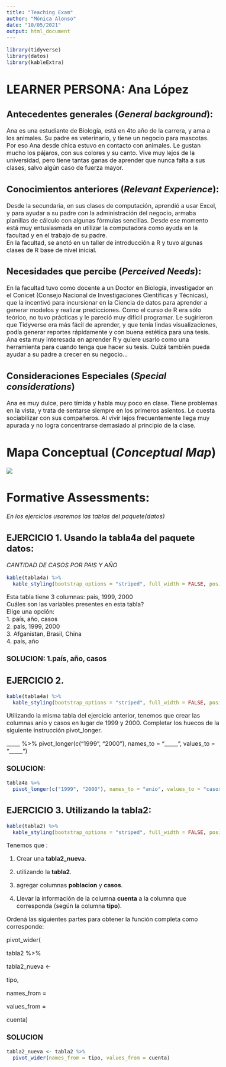 ```yaml
---
title: "Teaching Exam"
author: "Mónica Alonso"
date: "10/05/2021"
output: html_document
---
```

<style type="text/css">
  body{
  font-size: 12pt;
}
</style>

```r
library(tidyverse)
library(datos)
library(kableExtra)
```

# LEARNER PERSONA:  Ana López



## Antecedentes generales (_General background_):

Ana es una estudiante de Biología, está en 4to año de la carrera, y ama a los animales. 
Su padre es veterinario, y tiene un negocio para mascotas. Por eso Ana desde chica estuvo en contacto con animales. Le gustan mucho los pájaros, con sus colores y su canto. Vive muy lejos de la universidad, pero tiene tantas ganas de aprender que nunca falta a sus clases, salvo algún caso de fuerza mayor. 


## Conocimientos anteriores (_Relevant Experience_):

Desde la secundaria, en sus clases de computación, aprendió a usar Excel, y para ayudar a su padre con la administración del negocio, armaba planillas de cálculo con algunas fórmulas sencillas. Desde ese momento está muy entusiasmada en utilizar la computadora como ayuda en la facultad y  en el trabajo de su padre.  
En la facultad, se anotó en un taller de introducción a R y tuvo algunas clases de R base de nivel inicial.   

## Necesidades que percibe (_Perceived Needs_):
En la facultad tuvo como docente a un Doctor en Biología, investigador en el Conicet (Consejo Nacional de Investigaciones Científicas y Técnicas), que la incentivó para incursionar en la Ciencia de datos para aprender a generar modelos y realizar predicciones. Como el curso de R era sólo teórico,  no tuvo prácticas y le pareció muy difícil programar. Le sugirieron que Tidyverse era más fácil de aprender, y que tenía lindas visualizaciones, podía generar reportes rápidamente y con buena estética para una tesis.
Ana esta muy interesada en aprender R y quiere usarlo como una herramienta para cuando tenga que hacer su tesis. Quizá también pueda ayudar a su padre a crecer en su negocio... 


## Consideraciones Especiales (_Special considerations_)
Ana es muy dulce, pero tímida y habla muy poco en clase. Tiene problemas en la vista, y trata de sentarse siempre en los primeros asientos. Le cuesta sociabilizar con sus compañeros.
Al vivir lejos frecuentemente llega muy apurada y no logra concentrarse demasiado al principio de la clase.


# Mapa Conceptual (_Conceptual Map_)
![](Mapa Conceptual.png)



# Formative Assessments:


*En los ejercicios usaremos las tablas del paquete(datos)*

## EJERCICIO 1. Usando la tabla4a del paquete datos: 

*CANTIDAD DE CASOS POR PAIS Y AÑO*
```r
kable(tabla4a) %>% 
  kable_styling(bootstrap_options = "striped", full_width = FALSE, position = "left")
```
Esta tabla tiene 3 columnas: 
pais, 1999, 2000  
Cuáles son las variables presentes en esta tabla?   
Elige una opción:    
1. país, año, casos  
2. país, 1999, 2000  
3. Afganistan, Brasil, China  
4. país, año  


### SOLUCION: 1.país, año, casos


## EJERCICIO 2.  
```r
kable(tabla4a) %>% 
  kable_styling(bootstrap_options = "striped", full_width = FALSE, position = "left")
```
Utilizando la misma tabla del ejercicio anterior, tenemos que crear las columnas anio y casos en lugar de 1999 y 2000.
Completar los huecos de la siguiente instrucción pivot_longer.

_____ %>% 
  pivot_longer(c("1999", "2000"), names_to = "_____", values_to = "_____")



### SOLUCION:
```r
tabla4a %>% 
  pivot_longer(c("1999", "2000"), names_to = "anio", values_to = "casos")
```



## EJERCICIO 3. Utilizando la tabla2:  
```r
kable(tabla2) %>% 
  kable_styling(bootstrap_options = "striped", full_width = FALSE, position = "left")
```
Tenemos que :

  1. Crear una **tabla2_nueva**.   

  2. utilizando la **tabla2**.   
  
  3. agregar columnas **poblacion** y **casos**.   

  4. Llevar la información de la columna **cuenta** a la columna que corresponda (según la columna **tipo**).  

Ordená las siguientes partes para obtener la función completa como corresponde: 

pivot_wider( 

tabla2 %>% 

tabla2_nueva <- 

tipo, 

names_from = 

values_from = 

cuenta)

### SOLUCION

```r
tabla2_nueva <- tabla2 %>% 
  pivot_wider(names_from = tipo, values_from = cuenta)
  
```